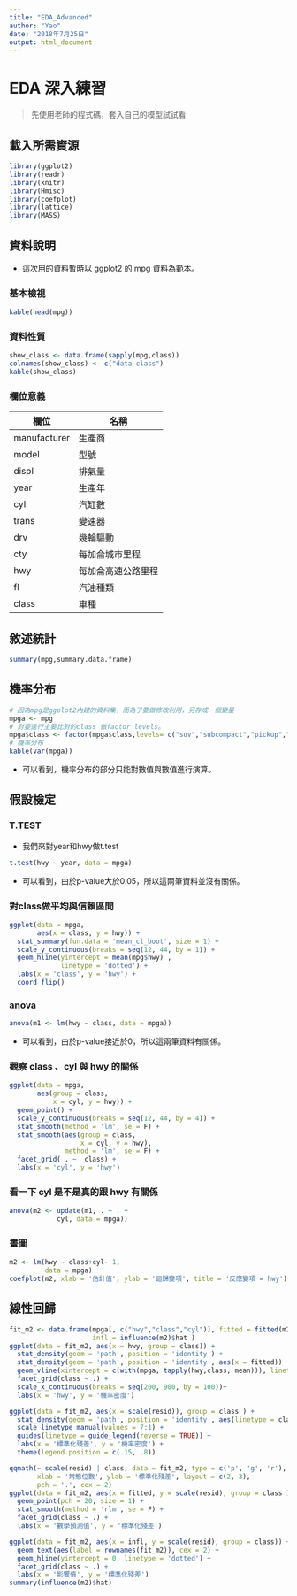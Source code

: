 ```yaml
---
title: "EDA_Advanced"
author: "Yao"
date: "2018年7月25日"
output: html_document
---
```


# EDA 深入練習

> 先使用老師的程式碼，套入自己的模型試試看

## 載入所需資源

```r
library(ggplot2)
library(readr)
library(knitr)
library(Hmisc)
library(coefplot)
library(lattice)
library(MASS)
```

## 資料說明
* 這次用的資料暫時以 ggplot2 的 mpg 資料為範本。

### 基本檢視

```r
kable(head(mpg))
```

### 資料性質

```r
show_class <- data.frame(sapply(mpg,class))
colnames(show_class) <- c("data class")
kable(show_class)
```

### 欄位意義

| 欄位 | 名稱 |
|------|------|
| manufacturer | 生產商 |
| model | 型號 |
| displ | 排氣量 |
| year | 生產年 |
| cyl | 汽缸數 |
| trans | 變速器 |
| drv | 幾輪驅動 |
| cty | 每加侖城市里程 |
| hwy | 每加侖高速公路里程 |
| fl | 汽油種類 |
| class | 車種 |

## 敘述統計
```r
summary(mpg,summary.data.frame)
```

## 機率分布

```r
# 因為mpg是ggplot2內建的資料集，而為了要做修改利用，另存成一個變量
mpga <- mpg
# 對要進行主要比對的class 做factor levels。 
mpga$class <- factor(mpga$class,levels= c("suv","subcompact","pickup","minivan","midsize","compact","2seater"))
# 機率分布
kable(var(mpga))
```

* 可以看到，機率分布的部分只能對數值與數值進行演算。

## 假設檢定
### T.TEST
* 我們來對year和hwy做t.test

```r
t.test(hwy ~ year, data = mpga)
```

* 可以看到，由於p-value大於0.05，所以這兩筆資料並沒有關係。

### 對class做平均與信賴區間

```r
ggplot(data = mpga, 
       aes(x = class, y = hwy)) +
  stat_summary(fun.data = 'mean_cl_boot', size = 1) +
  scale_y_continuous(breaks = seq(12, 44, by = 1)) +
  geom_hline(yintercept = mean(mpg$hwy) , 
             linetype = 'dotted') +
  labs(x = 'class', y = 'hwy') +
  coord_flip()
```
### anova
```r
anova(m1 <- lm(hwy ~ class, data = mpga))
```

* 可以看到，由於p-value接近於0，所以這兩筆資料有關係。

### 觀察 class 、cyl 與 hwy 的關係

```r
ggplot(data = mpga, 
       aes(group = class,
           x = cyl, y = hwy)) +
  geom_point() +
  scale_y_continuous(breaks = seq(12, 44, by = 4)) +
  stat_smooth(method = 'lm', se = F) +
  stat_smooth(aes(group = class, 
                  x = cyl, y = hwy), 
              method = 'lm', se = F) + 
  facet_grid( . ~  class) +
  labs(x = 'cyl', y = 'hwy')
```

### 看一下 cyl 是不是真的跟 hwy 有關係

```r
anova(m2 <- update(m1, . ~ . + 
            cyl, data = mpga))
```
### 畫圖
```r
m2 <- lm(hwy ~ class+cyl- 1, 
         data = mpga)
coefplot(m2, xlab = '估計值', ylab = '迴歸變項', title = '反應變項 = hwy')
```

## 線性回歸
```r
fit_m2 <- data.frame(mpga[, c("hwy","class","cyl")], fitted = fitted(m2), resid = resid(m2),
                     infl = influence(m2)$hat )
ggplot(data = fit_m2, aes(x = hwy, group = class)) +
  stat_density(geom = 'path', position = 'identity') +
  stat_density(geom = 'path', position = 'identity', aes(x = fitted)) +
  geom_vline(xintercept = c(with(mpga, tapply(hwy,class, mean))), linetype = 'dotted')+
  facet_grid(class ~ .) +
  scale_x_continuous(breaks = seq(200, 900, by = 100))+
  labs(x = 'hwy', y = '機率密度')

ggplot(data = fit_m2, aes(x = scale(resid)), group = class ) +
  stat_density(geom = 'path', position = 'identity', aes(linetype = class)) +
  scale_linetype_manual(values = 7:1) +
  guides(linetype = guide_legend(reverse = TRUE)) +
  labs(x = '標準化殘差', y = '機率密度') +
  theme(legend.position = c(.15, .8))

qqmath(~ scale(resid) | class, data = fit_m2, type = c('p', 'g', 'r'),
       xlab = '常態位數', ylab = '標準化殘差', layout = c(2, 3),
       pch = '.', cex = 2)
ggplot(data = fit_m2, aes(x = fitted, y = scale(resid), group = class )) +
  geom_point(pch = 20, size = 1) +
  stat_smooth(method = 'rlm', se = F) +
  facet_grid(class ~ .) +
  labs(x = '數學預測值', y = '標準化殘差')

ggplot(data = fit_m2, aes(x = infl, y = scale(resid), group = class)) +
  geom_text(aes(label = rownames(fit_m2)), cex = 2) +
  geom_hline(yintercept = 0, linetype = 'dotted') +
  facet_grid(class ~ .) +
  labs(x = '影響值', y = '標準化殘差')
summary(influence(m2)$hat)

```


